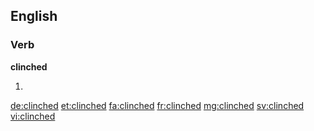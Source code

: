 ==English==

===Verb===
'''clinched'''

# {{en-past of|clinch}}

[[de:clinched]]
[[et:clinched]]
[[fa:clinched]]
[[fr:clinched]]
[[mg:clinched]]
[[sv:clinched]]
[[vi:clinched]]